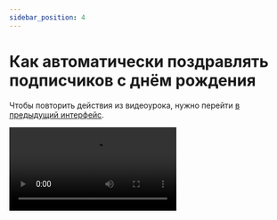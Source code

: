 ```yaml
---
sidebar_position: 4
---
```



# Как автоматически поздравлять подписчиков с днём рождения

Чтобы повторить действия из видеоурока, нужно перейти [в предыдущий интерфейс](https://sendsay.ru/account/).

<Video src="https://www.youtube.com/embed/xoKZFPBVpzY" />

У нас есть отдельная статья про то, как настроить эту автоматизацию в новом интерфейсе:

[Как автоматически поздравлять подписчиков с днём рождения](https://docs.sendsay.ru/automations/automations-by-time/how-to-automate-birthday-emails)
